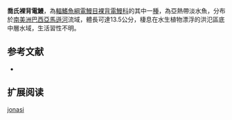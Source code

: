 {{Speciesbox
| name = 喬氏裸背電鰻
| status = LC
| status_system = IUCN3.1
| genus = Gymnotus
| species = jonasi
| authority = Albert & Crampton, 2001
| synonyms = 
}}
'''喬氏裸背電鰻'''，為[[輻鰭魚綱|輻鰭魚綱]][[電鰻目|電鰻目]][[裸背電鰻科|裸背電鰻科]]的其中一[[種|種]]，為亞熱帶淡水魚，分布於[[南美洲|南美洲]][[巴西|巴西]][[亞馬遜河|亞馬遜河]]流域，體長可達13.5公分，棲息在水生植物漂浮的洪氾區底中層水域，生活習性不明。

==参考文献==
*{{FishBase_species|genus=Gymnotus|species=jonasi|year=2015|month=9}}

== 扩展阅读 ==
{{refbegin}}
{{wikispecies-inline|Gymnotus jonasi|喬氏裸背電鰻}}
{{refend}}
{{Taxonbar|from=Q6424229}}

[[Category:裸背電鰻屬|jonasi]]